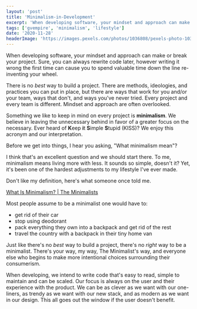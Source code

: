 ```yaml
---
layout: 'post'
title: 'Minimalism-in-Development'
excerpt: 'When developing software, your mindset and approach can make or break your project. Minimalism is something we like to keep in mind on every project.'
tags: ['gvempire', 'minimalism', 'lifestyle']
date: '2020-11-28'
headerImage: 'https://images.pexels.com/photos/1036808/pexels-photo-1036808.jpeg?auto=compress&cs=tinysrgb&h=650&w=940'
---
```


When developing software, your mindset and approach can make or break your project. Sure, you can always rewrite code later, however writing it wrong the first time can cause you to spend valuable time down the line re-inventing your wheel.

There is no *best* way to build a project. There are methods, ideologies, and practices you can put in place, but there are ways that work for you and/or your team, ways that don't, and ways you've never tried. Every project and every team is different. Mindset and approach are often overlooked.

Something we like to keep in mind on every project is **minimalism**. We believe in leaving the unnecessary behind in favor of a greater focus on the necessary. Ever heard of **K**eep **i**t **S**imple **S**tupid (KISS)? We enjoy this acronym and our interpretation.

Before we get into things, I hear you asking, "What minimalism mean"?

I think that's an excellent question and we should start there. To me, minimalism means living more with less. It sounds so simple, doesn't it? Yet, it's been one of the hardest adjustments to my lifestyle I've ever made.

Don't like my definition, here's what someone once told me.

[What Is Minimalism? | The Minimalists](https://www.theminimalists.com/minimalism/)

Most people assume to be a minimalist one would have to:

- get rid of their car
- stop using deodorant
- pack everything they own into a backpack and get rid of the rest
- travel the country with a backpack in their tiny home van

Just like there's no *best* way to build a project, there's no *right* way to be a minimalist. There's your way, my way, The Minimalist's way, and everyone else who begins to make more intentional choices surrounding their consumerism.

When developing, we intend to write code that's easy to read, simple to maintain and can be scaled. Our focus is always on the user and their experience with the product. We can be as clever as we want with our one-liners, as trendy as we want with our new stack, and as modern as we want in our design. This all goes out the window if the user doesn't benefit.
